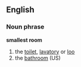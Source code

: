 ==English==
===Noun phrase===
'''smallest room'''
# the [[toilet]], [[lavatory]] or [[loo]]
# the [[bathroom]] (US)